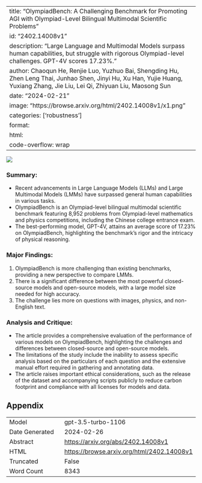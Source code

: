
---
title: "OlympiadBench: A Challenging Benchmark for Promoting AGI with Olympiad-Level Bilingual Multimodal Scientific Problems"
id: "2402.14008v1"
description: "Large Language and Multimodal Models surpass human capabilities, but struggle with rigorous Olympiad-level challenges. GPT-4V scores 17.23%."
author: Chaoqun He, Renjie Luo, Yuzhuo Bai, Shengding Hu, Zhen Leng Thai, Junhao Shen, Jinyi Hu, Xu Han, Yujie Huang, Yuxiang Zhang, Jie Liu, Lei Qi, Zhiyuan Liu, Maosong Sun
date: "2024-02-21"
image: "https://browse.arxiv.org/html/2402.14008v1/x1.png"
categories: ['robustness']
format:
  html:
    code-overflow: wrap
---

![](https://browse.arxiv.org/html/2402.14008v1/x1.png)

### **Summary:**
- Recent advancements in Large Language Models (LLMs) and Large Multimodal Models (LMMs) have surpassed general human capabilities in various tasks.
- OlympiadBench is an Olympiad-level bilingual multimodal scientific benchmark featuring 8,952 problems from Olympiad-level mathematics and physics competitions, including the Chinese college entrance exam.
- The best-performing model, GPT-4V, attains an average score of 17.23% on OlympiadBench, highlighting the benchmark's rigor and the intricacy of physical reasoning.

### **Major Findings:**
1. OlympiadBench is more challenging than existing benchmarks, providing a new perspective to compare LMMs.
2. There is a significant difference between the most powerful closed-source models and open-source models, with a large model size needed for high accuracy.
3. The challenge lies more on questions with images, physics, and non-English text.

### **Analysis and Critique:**
- The article provides a comprehensive evaluation of the performance of various models on OlympiadBench, highlighting the challenges and differences between closed-source and open-source models.
- The limitations of the study include the inability to assess specific analysis based on the particulars of each question and the extensive manual effort required in gathering and annotating data.
- The article raises important ethical considerations, such as the release of the dataset and accompanying scripts publicly to reduce carbon footprint and compliance with all licenses for models and data.

## Appendix

|          |          |
|----------|----------|
| Model     | gpt-3.5-turbo-1106       |
| Date Generated     | 2024-02-26       |
| Abstract | [https://arxiv.org/abs/2402.14008v1](https://arxiv.org/abs/2402.14008v1)        |
| HTML     | [https://browse.arxiv.org/html/2402.14008v1](https://browse.arxiv.org/html/2402.14008v1)       |
| Truncated       | False       |
| Word Count       | 8343       |